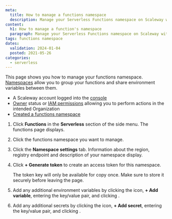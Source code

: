 ```yaml
---
meta:
  title: How to manage a functions namespace
  description: Manage your Serverless Functions namespace on Scaleway with this detailed guide.
content:
  h1: How to manage a function's namespace
  paragraph: Manage your Serverless Functions namespace on Scaleway with this detailed guide.
tags: functions namespace 
dates:
  validation: 2024-01-04
  posted: 2021-05-26
categories:
  - serverless
---
```


This page shows you how to manage your functions namespace. [Namespaces](/serverless/functions/concepts/#namespace) allow you to group your functions and share environment variables between them.

<Macro id="requirements" />

- A Scaleway account logged into the [console](https://console.scaleway.com/)
- [Owner](/identity-and-access-management/iam/concepts/#owner) status or [IAM permissions](/identity-and-access-management/iam/concepts/#permission) allowing you to perform actions in the intended Organization
- [Created a functions namespace](/serverless/functions/how-to/create-a-functions-namespace/)

1. Click **Functions** in the **Serverless** section of the side menu. The functions page displays.
2. Click the functions namespace you want to manage.
3. Click the **Namespace settings** tab. Information about the region, registry endpoint and description of your namespace display.
4. Click **+ Generate token** to create an access token for this namespace.

    <Message type="important">
    The token key will only be available for copy once. Make sure to store it securely before leaving the page.
    </Message>

5. Add any additional environment variables by clicking the <Icon name="edit" /> icon, **+ Add variable**, entering the key/value pair, and clicking <Icon name="validate"/>.
6. Add any additional secrets by clicking the <Icon name="edit" /> icon, **+ Add secret**, entering the key/value pair, and clicking <Icon name="validate"/>.



